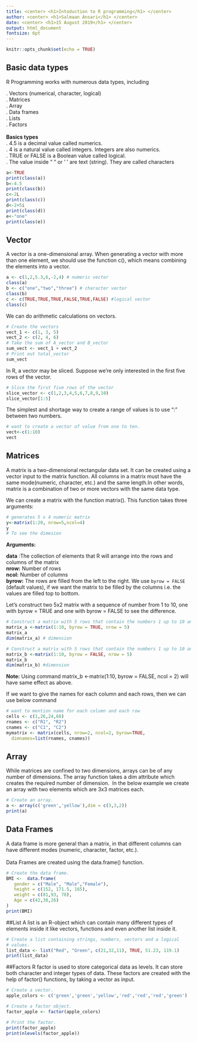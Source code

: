 ---
title: <center> <h1>Intoduction to R programming</h1> </center>  
author: <center> <h1>Salmaan Ansari</h1> </center>
date: <center> <h1>15 August 2019</h1> </center>
output: html_document 
fontsize: 6pt 
---


```{r setup, include=FALSE}
knitr::opts_chunk$set(echo = TRUE)
```
## Basic data types
R Programming works with numerous data types, including\

.	Vectors (numerical, character, logical)\
.	Matrices\
.	Array\
.	Data frames\
.	Lists\
.	Factors\
\
**Basics types**\
.	4.5 is a decimal value called numerics.\
.	4 is a natural value called integers. Integers are also numerics.\
.	TRUE or FALSE is a Boolean value called logical.\
.	The value inside " " or ' ' are text (string). They are called characters\


```{r cars}
a<-TRUE
print(class(a))
b<-4.5
print(class(b))
c<-2L
print(class(c))
d<-2+5i
print(class(d))
e<-"one"
print(class(e))

```

## Vector
A vector is a one-dimensional array. When generating a vector with more than one element, we should use the function c(), which means combining the elements into a vector.

```{r}
a <- c(1,2,5.3,6,-2,4) # numeric vector
class(a)
b <- c("one","two","three") # character vector
class(b)
c <- c(TRUE,TRUE,TRUE,FALSE,TRUE,FALSE) #logical vector
class(c)
```
We can do arithmetic calculations on vectors.

```{r}
# Create the vectors
vect_1 <- c(1, 3, 5)
vect_2 <- c(2, 4, 6)
# Take the sum of A_vector and B_vector
sum_vect <- vect_1 + vect_2
# Print out total_vector
sum_vect
```

In R, a vector may be sliced. Suppose we're only interested in the first five rows of the vector.
```{r}
# Slice the first five rows of the vector
slice_vector <- c(1,2,3,4,5,6,7,8,9,10)
slice_vector[1:5]
```
The simplest and shortage way to create a range of values is to use ":" between two numbers.
```{r}
# want to create a vector of value from one to ten.
vect<-c(1:10)
vect
```
## Matrices

A matrix is a two-dimensional rectangular data set. It can be created using a vector input to the matrix function. All columns in a matrix must have the same mode(numeric, character, etc.) and the same length.In other words, matrix is a combination of two or more vectors with the same data type.\

We can create a matrix with the function matrix(). This function takes three arguments:
```{r}
# generates 5 x 4 numeric matrix
y<-matrix(1:20, nrow=5,ncol=4)
y
# To see the dimesion
```
**Arguments:** 

**data** :The collection of elements that R will arrange into the rows and columns of the matrix  
**nrow:** Number of rows   
**ncol:** Number of columns   
**byrow:** The rows are filled from the left to the right. We use `byrow = FALSE` (default values), if we want the matrix to be filled by the columns i.e. the values are filled top to bottom.  
 
 Let's construct two 5x2 matrix with a sequence of number from 1 to 10, one with byrow = TRUE and one with byrow = FALSE to see the difference.
```{r}
# Construct a matrix with 5 rows that contain the numbers 1 up to 10 and byrow =  TRUE 
matrix_a <-matrix(1:10, byrow = TRUE, nrow = 5)
matrix_a
dim(matrix_a) # dimension

# Construct a matrix with 5 rows that contain the numbers 1 up to 10 and byrow =  FALSE
matrix_b <-matrix(1:10, byrow = FALSE, nrow = 5)
matrix_b
dim(matrix_b) #dimension
```
**Note:** Using command matrix_b <-matrix(1:10, byrow = FALSE, ncol = 2) will have same effect as above.\  

If we want to give the names for each column and each rows, then we can use below command
```{r}
# want to mention name for each column and each row
cells <- c(1,26,24,68)
rnames <- c("R1", "R2")
cnames <- c("C1", "C2")
mymatrix <- matrix(cells, nrow=2, ncol=2, byrow=TRUE,
  dimnames=list(rnames, cnames))
```

## Array
While matrices are confined to two dimensions, arrays can be of any number of dimensions. The array function takes a dim attribute which creates the required number of dimension.\  
In the below example we create an array with two elements which are 3x3 matrices each.

```{r}
# Create an array.
a <- array(c('green','yellow'),dim = c(3,3,2))
print(a)
```
## Data Frames
A data frame is more general than a matrix, in that different columns can have different modes (numeric, character, factor, etc.).\   
\
Data Frames are created using the data.frame() function.
```{r}
# Create the data frame.
BMI <- 	data.frame(
   gender = c("Male", "Male","Female"), 
   height = c(152, 171.5, 165), 
   weight = c(81,93, 78),
   Age = c(42,38,26)
)
print(BMI)
```

##List
A list is an R-object which can contain many different types of elements inside it like vectors, functions and even another list inside it.

```{r}
# Create a list containing strings, numbers, vectors and a logical
# values.
list_data <- list("Red", "Green", c(21,32,11), TRUE, 51.23, 119.1)
print(list_data)
```
##Factors
R factor is used to store categorical data as levels. It can store both character and integer types of data. These factors are created with the help of factor() functions, by taking a vector as input.

```{r}
# Create a vector.
apple_colors <- c('green','green','yellow','red','red','red','green')

# Create a factor object.
factor_apple <- factor(apple_colors)

# Print the factor.
print(factor_apple)
print(nlevels(factor_apple))
```
